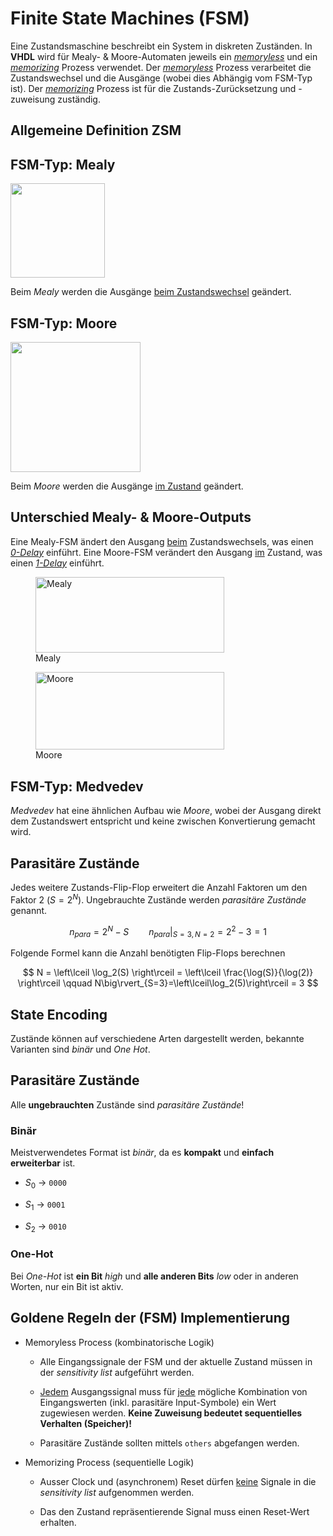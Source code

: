 # Finite State Machines (FSM)

Eine Zustandsmaschine beschreibt ein System in diskreten Zuständen. In **VHDL** wird für Mealy- & Moore-Automaten jeweils ein [*memoryless*]{.underline} und ein [*memorizing*]{.underline} Prozess verwendet. Der [*memoryless*]{.underline} Prozess verarbeitet die Zustandswechsel und die Ausgänge (wobei dies Abhängig vom FSM-Typ ist). Der [*memorizing*]{.underline} Prozess ist für die Zustands-Zurücksetzung und -zuweisung zuständig.

::: callout-note
## Allgemeine Definition ZSM

```{=latex}
\begin{align*}
o[k] = g(i[k], s[k]) \\
s[k+1] = f(i[k], s[k])
\end{align*}

\begin{conditions}
  k & diskrete Zeit mit $t = k\cdot T_{CLK}$, $k=0$ entspricht Reset-Zeitpunkt \\
  s & Zustand des Systems mit $s\in S =\{S_0,S_1,\dots S_N\}$ \\
  i & Input des Systems mit $i\in I =\{I_0,I_1,\dots I_M\}$ \\
  o & Output des Systems mit $o\in O =\{O_0,O_1,\dots, O_K\}$ \\
  g & Output Funktion, berechnet aktuellen Output des Systems \\
  f & Next-State Funktion, berechnet nächsten Zustand des Systems
\end{conditions}
```
:::

## FSM-Typ: Mealy

![](images/fsm_mealy.png){fig-align="center" width="4cm"}

```{=latex}
\begin{align*}
o[k] = g(i[k], s[k]) \\
s[k+1] = f(i[k], s[k])
\end{align*}
```
Beim *Mealy* werden die Ausgänge [beim Zustandswechsel]{.underline} geändert.

## FSM-Typ: Moore

![](images/fsm_moore.png){fig-align="center" width="5.5cm"}

```{=latex}
\begin{align*}
o[k] = g(s[k]) \\
s[k+1] = f(i[k], s[k])
\end{align*}
```
Beim *Moore* werden die Ausgänge [im Zustand]{.underline} geändert.

::: callout-caution
## Unterschied Mealy- & Moore-Outputs

Eine Mealy-FSM ändert den Ausgang [beim]{.underline} Zustandswechsels, was einen [*0-Delay*]{.underline} einführt. Eine Moore-FSM verändert den Ausgang [im]{.underline} Zustand, was einen [*1-Delay*]{.underline} einführt.

![Mealy](images/fsm_output_delay_mealy.png){fig-align="center" width="8cm" height="3.2cm"}

![Moore](images/fsm_output_delay_moore.png){fig-align="center" width="8cm" height="3.3cm"}
:::

## FSM-Typ: Medvedev

*Medvedev* hat eine ähnlichen Aufbau wie *Moore*, wobei der Ausgang direkt dem Zustandswert entspricht und keine zwischen Konvertierung gemacht wird.

```{=latex}
\begin{align*}
o[k] = s[k] \\
s[k+1] = f(i[k], s[k])
\end{align*}
```
## Parasitäre Zustände

Jedes weitere Zustands-Flip-Flop erweitert die Anzahl Faktoren um den Faktor 2 ($S = 2^N$). Ungebrauchte Zustände werden *parasitäre Zustände* genannt.

$$
n_{para}=2^N - S \qquad n_{para}\big\rvert_{S=3,N=2}=2^2-3=1
$$

Folgende Formel kann die Anzahl benötigten Flip-Flops berechnen

$$
N = \left\lceil \log_2(S) \right\rceil = \left\lceil \frac{\log(S)}{\log(2)} \right\rceil \qquad N\big\rvert_{S=3}=\left\lceil\log_2(5)\right\rceil = 3
$$

```{=latex}
\begin{conditions}
  N & Anzahl Flip-Flops \\
  S & Anzahl verwendete Zustände
\end{conditions}
```
## State Encoding

Zustände können auf verschiedene Arten dargestellt werden, bekannte Varianten sind *binär* und *One Hot*.

```{=latex}
\begin{center}
\begin{tabularx}{\linewidth}{|l|c|c|}
\hline
\textbf{Zustand}                          & \multicolumn{1}{l|}{\textbf{Binär}} & \multicolumn{1}{l|}{\textbf{One-Hot}} \\ \hline
$S_0$                                     & \texttt{00}                         & \texttt{001} \\ \hline
$S_1$                                     & \texttt{01}                         & \texttt{010} \\ \hline
$S_2$                                     & \texttt{10}                         & \texttt{100} \\ \hline
\textcolor{BrickRed}{Parasitäre Zustände} & \textcolor{BrickRed}{\texttt{11}}   & \textcolor{BrickRed}{\texttt{000}}, 
                                                                                  \textcolor{BrickRed}{\texttt{011}}, 
                                                                                  \textcolor{BrickRed}{\texttt{111}}, 
                                                                                  \textcolor{BrickRed}{\texttt{110}}, 
                                                                                  \textcolor{BrickRed}{\texttt{101}} \\ \hline

\end{tabularx}
\end{center}
```
::: callout-warning
## Parasitäre Zustände

Alle **ungebrauchten** Zustände sind *parasitäre Zustände*!
:::

### Binär

Meistverwendetes Format ist *binär*, da es **kompakt** und **einfach erweiterbar** ist.

-   $S_0\ \rightarrow$ `0000`

-   $S_1\ \rightarrow$ `0001`

-   $S_2\ \rightarrow$ `0010`

### One-Hot

Bei *One-Hot* ist **ein Bit** *high* und **alle anderen Bits** *low* oder in anderen Worten, nur ein Bit ist aktiv.

## Goldene Regeln der (FSM) Implementierung

-   Memoryless Process (kombinatorische Logik)

    -   Alle Eingangssignale der FSM und der aktuelle Zustand müssen in der *sensitivity list* aufgeführt werden.

    -   [Jedem]{.underline} Ausgangssignal muss für [jede]{.underline} mögliche Kombination von Eingangswerten (inkl. parasitäre Input-Symbole) ein Wert zugewiesen werden. **Keine Zuweisung bedeutet sequentielles Verhalten (Speicher)!**

    -   Parasitäre Zustände sollten mittels `others` abgefangen werden.

-   Memorizing Process (sequentielle Logik)

    -   Ausser Clock und (asynchronem) Reset dürfen [keine]{.underline} Signale in die *sensitivity list* aufgenommen werden.

    -   Das den Zustand repräsentierende Signal muss einen Reset-Wert erhalten.